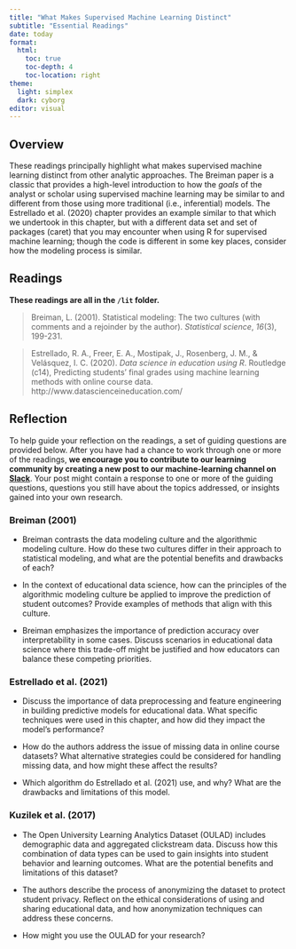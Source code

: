 ```yaml
---
title: "What Makes Supervised Machine Learning Distinct"
subtitle: "Essential Readings"
date: today 
format:
  html:
    toc: true
    toc-depth: 4
    toc-location: right
theme:
  light: simplex
  dark: cyborg
editor: visual
---
```


## Overview

These readings principally highlight what makes supervised machine learning distinct from other analytic approaches. The Breiman paper is a classic that provides a high-level introduction to how the *goals* of the analyst or scholar using supervised machine learning may be similar to and different from those using more traditional (i.e., inferential) models. The Estrellado et al. (2020) chapter provides an example similar to that which we undertook in this chapter, but with a different data set and set of packages (caret) that you may encounter when using R for supervised machine learning; though the code is different in some key places, consider how the modeling process is similar.

## Readings

**These readings are all in the `/lit` folder.**

> Breiman, L. (2001). Statistical modeling: The two cultures (with comments and a rejoinder by the author). *Statistical science*, *16*(3), 199-231.

> Estrellado, R. A., Freer, E. A., Mostipak, J., Rosenberg, J. M., & Velásquez, I. C. (2020). *Data science in education using R*. Routledge (c14), Predicting students' final grades using machine learning methods with online course data. http://www.datascienceineducation.com/

## Reflection

To help guide your reflection on the readings, a set of guiding questions are provided below. After you have had a chance to work through one or more of the readings, **we encourage you to contribute to our learning community by creating a new post to our machine-learning channel on [Slack](http://laser-scholars.slack.com/)**. Your post might contain a response to one or more of the guiding questions, questions you still have about the topics addressed, or insights gained into your own research.

### Breiman (2001)

-   Breiman contrasts the data modeling culture and the algorithmic modeling culture. How do these two cultures differ in their approach to statistical modeling, and what are the potential benefits and drawbacks of each?

-   In the context of educational data science, how can the principles of the algorithmic modeling culture be applied to improve the prediction of student outcomes? Provide examples of methods that align with this culture.

-   Breiman emphasizes the importance of prediction accuracy over interpretability in some cases. Discuss scenarios in educational data science where this trade-off might be justified and how educators can balance these competing priorities.

### Estrellado et al. (2021)

-   Discuss the importance of data preprocessing and feature engineering in building predictive models for educational data. What specific techniques were used in this chapter, and how did they impact the model's performance?

-   How do the authors address the issue of missing data in online course datasets? What alternative strategies could be considered for handling missing data, and how might these affect the results?

-   Which algorithm do Estrellado et al. (2021) use, and why? What are the drawbacks and limitations of this model.

### Kuzilek et al. (2017)

-   The Open University Learning Analytics Dataset (OULAD) includes demographic data and aggregated clickstream data. Discuss how this combination of data types can be used to gain insights into student behavior and learning outcomes. What are the potential benefits and limitations of this dataset?

-   The authors describe the process of anonymizing the dataset to protect student privacy. Reflect on the ethical considerations of using and sharing educational data, and how anonymization techniques can address these concerns.

-   How might you use the OULAD for your research?
